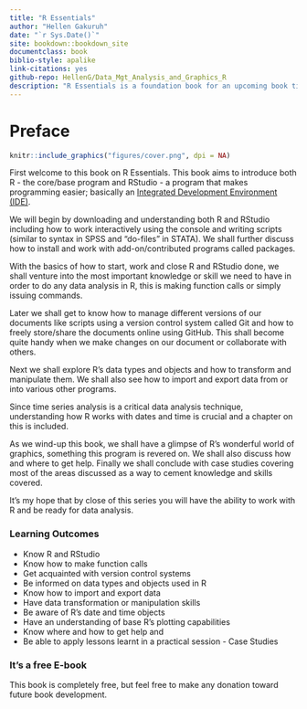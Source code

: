 ```yaml
--- 
title: "R Essentials"
author: "Hellen Gakuruh"
date: "`r Sys.Date()`"
site: bookdown::bookdown_site
documentclass: book
biblio-style: apalike
link-citations: yes
github-repo: HellenG/Data_Mgt_Analysis_and_Graphics_R
description: "R Essentials is a foundation book for an upcoming book titled 'Introduction to Data Analysis and Graphics using R'."
---
```


# Preface {-}

```r
knitr::include_graphics("figures/cover.png", dpi = NA)
```


First welcome to this book on R Essentials. This book aims to introduce both R - the core/base program and RStudio - a program that makes programming easier; basically an [Integrated Development Environment (IDE)](https://en.wikipedia.org/wiki/Integrated_development_environment).

We will begin by downloading and understanding both R and RStudio including how to work interactively using the console and writing scripts (similar to syntax in SPSS and "do-files" in STATA). We shall further discuss how to install and work with add-on/contributed programs called packages. 

With the basics of how to start, work and close R and RStudio done, we shall venture into the most important knowledge or skill we need to have in order to do any data analysis in R, this is making function calls or simply issuing commands.

Later we shall get to know how to manage different versions of our documents like scripts using a version control system called Git and how to freely store/share the documents online using GitHub. This shall become quite handy when we make changes on our document or collaborate with others.

Next we shall explore R's data types and objects and how to transform and manipulate them. We shall also see how to import and export data from or into various other programs. 

Since time series analysis is a critical data analysis technique, understanding how R works with dates and time is crucial and a chapter on this is included.

As we wind-up this book, we shall have a glimpse of R's wonderful world of graphics, something this program is revered on. We shall also discuss how and where to get help. Finally we shall conclude with case studies covering most of the areas discussed as a way to cement knowledge and skills covered. 

It's my hope that by close of this series you will have the ability to work with R and be ready for data analysis.

### Learning Outcomes {-}
  
* Know R and RStudio
* Know how to make function calls
* Get acquainted with version control systems 
* Be informed on data types and objects used in R
* Know how to import and export data
* Have data transformation or manipulation skills
* Be aware of R's date and time objects
* Have an understanding of base R's plotting capabilities
* Know where and how to get help and
* Be able to apply lessons learnt in a practical session - Case Studies

### It's a free E-book {-}

This book is completely free, but feel free to make any donation toward future book development.

